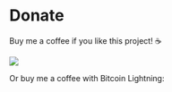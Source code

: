 
# Donate

Buy me a coffee if you like this project! ☕

<a href="https://www.buymeacoffee.com/gaboe">
  <img src="https://img.buymeacoffee.com/button-api/?text=Coffee for TS types&emoji=☕&slug=gaboe&button_colour=FFDD00&font_colour=000000&font_family=Poppins&outline_colour=000000&coffee_colour=ffffff" />
</a>

Or buy me a coffee with Bitcoin Lightning:

<DonateButton />

